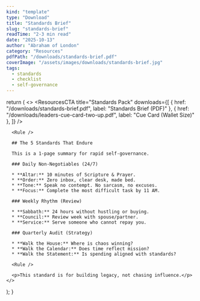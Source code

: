 ```yaml
---
kind: "template"
type: "Download"
title: "Standards Brief"
slug: "standards-brief"
readTime: "2-3 min read"
date: "2025-10-13"
author: "Abraham of London"
category: "Resources"
pdfPath: "/downloads/standards-brief.pdf"
coverImage: "/assets/images/downloads/standards-brief.jpg"
tags:
  - standards
  - checklist
  - self-governance
---
```



  return (
    <>
      <ResourcesCTA title="Standards Pack" downloads={[
        { href: "/downloads/standards-brief.pdf", label: "Standards Brief (PDF)" },
        { href: "/downloads/leaders-cue-card-two-up.pdf", label: "Cue Card (Wallet Size)" },
      ]} />

      <Rule />

      ## The 5 Standards That Endure

      This is a 1-page summary for rapid self-governance.

      ### Daily Non-Negotiables (24/7)

      * **Altar:** 10 minutes of Scripture & Prayer.
      * **Order:** Zero inbox, clear desk, made bed.
      * **Tone:** Speak no contempt. No sarcasm, no excuses.
      * **Focus:** Complete the most difficult task by 11 AM.

      ### Weekly Rhythm (Review)

      * **Sabbath:** 24 hours without hustling or buying.
      * **Council:** Review week with spouse/partner.
      * **Service:** Serve someone who cannot repay you.

      ### Quarterly Audit (Strategy)

      * **Walk the House:** Where is chaos winning?
      * **Walk the Calendar:** Does time reflect mission?
      * **Walk the Statement:** Is spending aligned with standards?
      
      <Rule />

      <p>This standard is for building legacy, not chasing influence.</p>
    </>
  );
}

